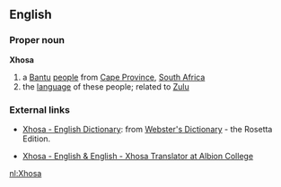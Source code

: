 ==English==

===Proper noun===
{{wikipedia}}
'''Xhosa'''
# a [[Bantu]] [[people]] from [[Cape Province]], [[South Africa]]
# the [[language]] of these people; related to [[Zulu]]

=== External links ===
*[http://www.websters-online-dictionary.org/definition/Xhosa-english/ Xhosa - English Dictionary]: from [http://www.websters-online-dictionary.org/ Webster's Dictionary] - the Rosetta Edition.

*[http://mokennon2.albion.edu/xhosa.htm Xhosa - English & English - Xhosa  Translator at Albion College]

[[nl:Xhosa]]